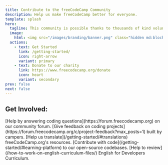 ```yaml
---
title: Contribute to the freeCodeCamp Community
description: Help us make freeCodeCamp better for everyone.
template: splash
hero:
  tagline: This community is possible thanks to thousands of kind volunteers like you.
  image:
    html: <img src="/images/branding/banner.png" class="hidden md:block w-96 rounded-full overflow-clip" alt="Contribute to freeCodeCamp" />
  actions:
    - text: Get Started
      link: /getting-started/
      icon: right-arrow
      variant: primary
    - text: Donate to our charity
      link: https://www.freecodecamp.org/donate
      icon: heart
      variant: secondary
prev: false
next: false
---
```



## Get Involved:

<CardGrid>
  <Card title='Help Others' icon='pen'>
    [Help by answering coding questions](https://forum.freecodecamp.org) on our
    community forum.
  </Card>
  <Card title='Feedback' icon='magnifier'>
    [Give feedback on coding
    projects](https://forum.freecodecamp.org/c/project-feedback?max_posts=1)
    built by campers.
  </Card>
  <Card title='Translations' icon='translate'>
    [Help us translate](/getting-started/#translations) freeCodeCamp.org's
    resources.
  </Card>
  <Card title='Write Code' icon='seti:json'>
    [Contribute with code](/getting-started/#learning-platform) to our
    open-source codebases.
  </Card>
  <Card title='English for Developers' icon='translate'>
    [Help to review](/how-to-work-on-english-curriculum-files/) English for
    Developers Curriculum.
  </Card>
</CardGrid>
